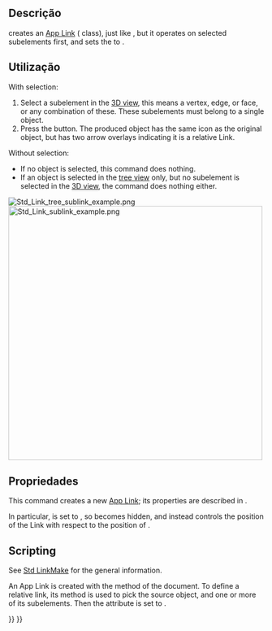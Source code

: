 <languages/>

{{Docnav
|[[Std_LinkMake/pt-br|Std LinkMake]]
|[[Std_LinkReplace/pt-br|Std LinkReplace]]
|[[Std_Base/pt-br|Std Base]]
|IconL=Std_LinkMake.svg
|IconR=Std_LinkReplace.svg
|IconC=Freecad.svg
}}

{{GuiCommand
|Name=Std LinkMakeRelative
|MenuLocation=None
|Workbenches=All
|Version=0.19
|SeeAlso=[[Std_Part|Std Part]], [[Std_Group|Std Group]], [[Std_LinkMake|Std LinkMake]]
}}

<span id="Description"></span>
== Descrição ==

{{Button|[[File:Std_LinkMakeRelative.svg|16px]] [[Std_LinkMakeRelative|Std LinkMakeRelative]]}} creates an [[App_Link|App Link]] ({{incode|App::Link}} class), just like {{Button|[[File:Std_LinkMake.svg|16px]] [[Std_LinkMake|Std LinkMake]]}}, but it operates on selected subelements first, and sets the {{PropertyData|Link Transform}} to {{TRUE}}.

<span id="Usage"></span>
== Utilização ==

With selection:
# Select a subelement in the [[3D_view|3D view]], this means a vertex, edge, or face, or any combination of these. These subelements must belong to a single object.
# Press the {{Button|[[File:Std_LinkMakeRelative.svg|16px]] [[Std_LinkMakeRelative|Make sub-link]]}} button. The produced object has the same icon as the original object, but has two arrow overlays indicating it is a relative Link.

Without selection:
* If no object is selected, this command does nothing.
* If an object is selected in the [[tree_view|tree view]] only, but no subelement is selected in the [[3D_view|3D view]], the command does nothing either.

[[File:Std_Link_tree_sublink_example.png]] [[File:Std_Link_sublink_example.png|500px]]

{{Caption|Original body, and three Links created from the subelements of it, including edges and faces.}}

<span id="Properties"></span>
== Propriedades ==

This command creates a new [[App_Link|App Link]]; its properties are described in {{Button|[[File:Std_LinkMake.svg|16px]] [[Std_LinkMake|Std LinkMake]]}}.

In particular, {{PropertyData|Link Transform}} is set to {{TRUE}}, so {{PropertyData|Placement}} becomes hidden, and instead {{PropertyData|Link Placement}} controls the position of the Link with respect to the position of {{PropertyData|Linked Object}}.

== Scripting ==

See [[Std_LinkMake|Std LinkMake]] for the general information.

An App Link is created with the {{incode|addObject()}} method of the document. To define a relative link, its {{incode|setLink}} method is used to pick the source object, and one or more of its subelements. Then the {{incode|LinkTransform}} attribute is set to {{incode|True}}.

{{Code|code=
import FreeCAD as App

doc = App.newDocument()
body = App.ActiveDocument.addObject("Part::Box", "Box")

obj = App.ActiveDocument.addObject("App::Link", "Link")
obj.setLink(body, '', ['Edge1', 'Edge6', 'Edge7', 'Edge10', 'Face2', 'Face3'])
obj.LinkTransform = True
obj.LinkPlacement.Base = App.Vector(20, 20, 0)
App.ActiveDocument.recompute()
}}


{{Docnav
|[[Std_LinkMake/pt-br|Std LinkMake]]
|[[Std_LinkReplace/pt-br|Std LinkReplace]]
|[[Std_Base/pt-br|Std Base]]
|IconL=Std_LinkMake.svg
|IconR=Std_LinkReplace.svg
|IconC=Freecad.svg
}}

{{Std Base navi{{#translation:}}}}
{{Userdocnavi{{#translation:}}}}
{{clear}}